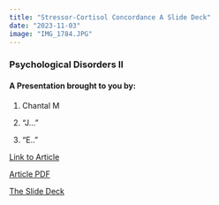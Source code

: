 ```yaml
---
title: "Stressor-Cortisol Concordance A Slide Deck"
date: "2023-11-03"
image: "IMG_1784.JPG"
---
```


### Psychological Disorders II

#### A Presentation brought to you by:

1.  Chantal M

2.  "J..."

3.  "E.."

[Link to Article](https://www.sciencedirect.com/science/article/pii/S0306453020300688?via%3Dihub)

[Article PDF](the_article/cortisol-stress-psychosis.pdf)

[The Slide Deck](slides_moi.qmd)
